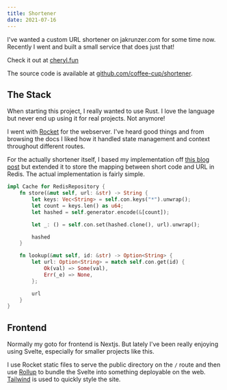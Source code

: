 ```yaml
---
title: Shortener
date: 2021-07-16
---
```


I've wanted a custom URL shortener on jakrunzer.com for some time now. Recently
I went and built a small service that does just that!

Check it out at [cheryl.fun](https://cheryl.fun/)


The source code is available at
[github.com/coffee-cup/shortener](https://github.com/coffee-cup/shortener).

## The Stack

When starting this project, I really wanted to use Rust. I love the language but
never end up using it for real projects. Not anymore!

I went with [Rocket](https://rocket.rs/) for the webserver. I've heard good
things and from browsing the docs I liked how it handled state management and
context throughout different routes.

For the actually shortener itself, I based my implementation off [this blog
post](https://endler.dev/2017/rust-url-shortener/) but extended it to store the
mapping between short code and URL in Redis. The actual implementation is fairly
simple.

```rust
impl Cache for RedisRepository {
    fn store(&mut self, url: &str) -> String {
        let keys: Vec<String> = self.con.keys("*").unwrap();
        let count = keys.len() as u64;
        let hashed = self.generator.encode(&[count]);

        let _: () = self.con.set(hashed.clone(), url).unwrap();

        hashed
    }

    fn lookup(&mut self, id: &str) -> Option<String> {
        let url: Option<String> = match self.con.get(id) {
            Ok(val) => Some(val),
            Err(_e) => None,
        };

        url
    }
}
```
## Frontend

Normally my goto for frontend is Nextjs. But lately I've been really enjoying
using Svelte, especially for smaller projects like this.

I use Rocket static files to serve the public directory on the `/` route and
then use [Rollup](https://rollupjs.org/) to bundle the Svelte into something
deployable on the web. [Tailwind](https://tailwindcss.com/docs) is used to
quickly style the site.
